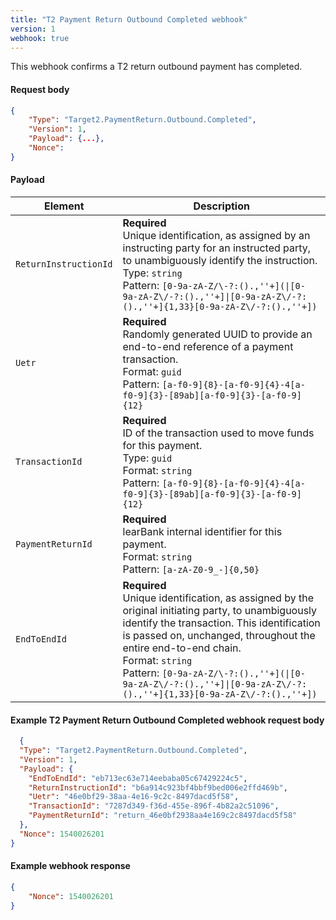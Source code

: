 ```yaml
---
title: "T2 Payment Return Outbound Completed webhook"
version: 1
webhook: true
---
```


This webhook confirms a T2 return outbound payment has completed.

#### Request body

```json
{
    "Type": "Target2.PaymentReturn.Outbound.Completed",
    "Version": 1,                                                         
    "Payload": {...},
    "Nonce":
}
```

#### Payload
| Element                    | Description                |
|----------------------------|----------------------------|
| `ReturnInstructionId` |**Required**<br /> Unique identification, as assigned by an instructing party for an instructed party, to unambiguously identify the instruction.<br/>Type: `string`<br/>Pattern: `[0-9a-zA-Z/\-?:().,''+](\|[0-9a-zA-Z\/-?:().,''+]\|[0-9a-zA-Z\/-?:().,''+]{1,33}[0-9a-zA-Z\/-?:().,''+])`|
| `Uetr`          |**Required**<br /> Randomly generated UUID to provide an end-to-end reference of a payment transaction.<br/>Format: `guid`<br/> Pattern: `[a-f0-9]{8}-[a-f0-9]{4}-4[a-f0-9]{3}-[89ab][a-f0-9]{3}-[a-f0-9]{12}`   |
| `TransactionId` |**Required**<br /> ID of the transaction used to move funds for this payment.<br/>Type: `guid`<br/>Format: `string`<br/>Pattern: `[a-f0-9]{8}-[a-f0-9]{4}-4[a-f0-9]{3}-[89ab][a-f0-9]{3}-[a-f0-9]{12}`  |
| `PaymentReturnId`     |**Required**<br /> learBank internal identifier for this payment.<br/>Format: `string`<br/>Pattern: `[a-zA-Z0-9_-]{0,50}` |
| `EndToEndId`    |**Required**<br />Unique identification, as assigned by the original initiating party, to unambiguously identify the transaction. This identification is passed on, unchanged, throughout the entire end-to-end chain.<br/>Format: `string`<br/>Pattern: `[0-9a-zA-Z/\-?:().,''+](\|[0-9a-zA-Z\/-?:().,''+]\|[0-9a-zA-Z\/-?:().,''+]{1,33}[0-9a-zA-Z\/-?:().,''+])`|

#### Example T2 Payment Return Outbound Completed webhook request body

```json
  {
  "Type": "Target2.PaymentReturn.Outbound.Completed",
  "Version": 1,
  "Payload": {
    "EndToEndId": "eb713ec63e714eebaba05c67429224c5",
    "ReturnInstructionId": "b6a914c923bf4bbf9bed006e2ffd469b",
    "Uetr": "46e0bf29-38aa-4e16-9c2c-8497dacd5f58",
    "TransactionId": "7287d349-f36d-455e-896f-4b82a2c51096",
    "PaymentReturnId": "return_46e0bf2938aa4e169c2c8497dacd5f58"
  },
  "Nonce": 1540026201
}
```

#### Example webhook response

```json
{
    "Nonce": 1540026201
}
```